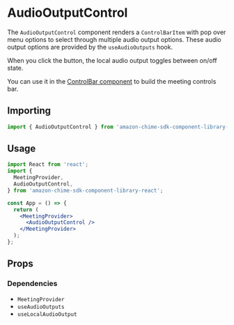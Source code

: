 
<Meta title="SDK Components/MeetingControls/AudioOutputControl" />

# AudioOutputControl

The `AudioOutputControl` component renders a `ControlBarItem` with pop over menu options to select through multiple audio output options.
These audio output options are provided by the `useAudioOutputs` hook.

When you click the button, the local audio output toggles between on/off state.

You can use it in the [ControlBar component](/?path=/docs/ui-components-controlbar--control-bar) to build the meeting controls bar.

## Importing

```javascript
import { AudioOutputControl } from 'amazon-chime-sdk-component-library-react';
```

## Usage

```jsx
import React from 'react';
import {
  MeetingProvider,
  AudioOutputControl,
} from 'amazon-chime-sdk-component-library-react';

const App = () => {
  return (
    <MeetingProvider>
      <AudioOutputControl />
    </MeetingProvider>
  );
};
```

## Props

<Props of={AudioOutputControl} />

### Dependencies

- `MeetingProvider`
- `useAudioOutputs`
- `useLocalAudioOutput`

